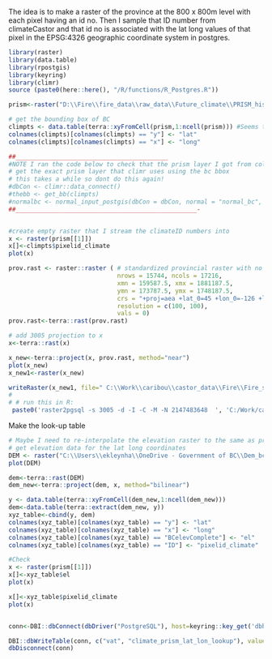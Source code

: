 The idea is to make a raster of the province at the 800 x 800m level with each pixel having an id no. Then I sample that ID number from climateCastor and that id no is associated with the lat long values of that pixel in the EPSG:4326 geographic coordinate system in postgres. 

```r
library(raster)
library(data.table)
library(rpostgis)
library(keyring)
library(climr)
source (paste0(here::here(), "/R/functions/R_Postgres.R"))
```


```r
prism<-raster("D:\\Fire\\fire_data\\raw_data\\Future_climate\\PRISM_historical_19710101-20001231\\tasmax_mClimMean_PRISM_historical_19710101-20001231.nc.nc")

# get the bounding box of BC
climpts <- data.table(terra::xyFromCell(prism,1:ncell(prism))) #Seems to be faster than rasterTopoints
colnames(climpts)[colnames(climpts) == "y"] <- "lat"
colnames(climpts)[colnames(climpts) == "x"] <- "long"

##__________________________________________
#NOTE I ran the code below to check that the prism layer I got from colin matches that on climr. it does! so dont do this next section
# get the exact prism layer that climr uses using the bc bbox
# this takes a while so dont do this again!
#dbCon <- climr::data_connect()
#thebb <- get_bb(climpts)
#normalbc <- normal_input_postgis(dbCon = dbCon, normal = "normal_bc", bbox = thebb, cache = TRUE)  ##get normal data and lapse rates
##__________________________________________________-


#create empty raster that I stream the climateID numbers into
x <- raster(prism[[1]])
x[]<-climpts$pixelid_climate
plot(x)

prov.rast <- raster::raster ( # standardized provincial raster with no data in it
                              nrows = 15744, ncols = 17216,
                              xmn = 159587.5, xmx = 1881187.5,
                              ymn = 173787.5, ymx = 1748187.5,
                              crs = "+proj=aea +lat_0=45 +lon_0=-126 +lat_1=50 +lat_2=58.5 +x_0=1000000 +y_0=0 +datum=NAD83 +units=m +no_defs",
                              resolution = c(100, 100),
                              vals = 0)
prov.rast<-terra::rast(prov.rast)

# add 3005 projection to x 
x<-terra::rast(x)

x_new<-terra::project(x, prov.rast, method="near")
plot(x_new)
x_new1<-raster(x_new)

```


```r
writeRaster(x_new1, file=" C:\\Work\\caribou\\castor_data\\Fire\\Fire_sim_data\\data\\climate_prism_base_layer.tif", format="GTiff", overwrite=TRUE)
# 
# # run this in R:
 paste0('raster2pgsql -s 3005 -d -I -C -M -N 2147483648  ', 'C:/Work/caribou/castor_data/Fire/Fire_sim_data/data/climate_prism_base_layer.tif -t 100x100 rast.climate_prism_base_layer | psql postgres://', keyring::key_get('dbuser', keyring = 'postgreSQL'), ':', keyring::key_get('dbpass', keyring = 'postgreSQL'), '@', keyring::key_get('dbhost', keyring = 'postgreSQL'), ':5432/castor')

```

Make the look-up table

```r
# Maybe I need to re-interpolate the elevation raster to the same as prism and extract the elevation values which I then put into the lookup table
# get elevation data for the lat long coordinates
DEM <- raster("C:\\Users\\ekleynha\\OneDrive - Government of BC\\Dem_bc_ha\\BCelevComplete.tif")
plot(DEM)

dem<-terra::rast(DEM)
dem_new<-terra::project(dem, x, method="bilinear")

y <- data.table(terra::xyFromCell(dem_new,1:ncell(dem_new)))
dem<-data.table(terra::extract(dem_new, y))
xyz_table<-cbind(y, dem)
colnames(xyz_table)[colnames(xyz_table) == "y"] <- "lat"
colnames(xyz_table)[colnames(xyz_table) == "x"] <- "long"
colnames(xyz_table)[colnames(xyz_table) == "BCelevComplete"] <- "el"
colnames(xyz_table)[colnames(xyz_table) == "ID"] <- "pixelid_climate"

#Check
x <- raster(prism[[1]])
x[]<-xyz_table$el
plot(x)

x[]<-xyz_table$pixelid_climate
plot(x)



```


```r
conn<-DBI::dbConnect(dbDriver("PostgreSQL"), host=keyring::key_get('dbhost', keyring = 'postgreSQL'), dbname = keyring::key_get('dbname', keyring = 'postgreSQL'), port='5432' ,user=keyring::key_get('dbuser', keyring = 'postgreSQL') ,password= keyring::key_get('dbpass', keyring = 'postgreSQL'))

DBI::dbWriteTable(conn, c("vat", "climate_prism_lat_lon_lookup"), value= xyz_table, row.names = FALSE, overwrite = TRUE) 
dbDisconnect(conn)

```

